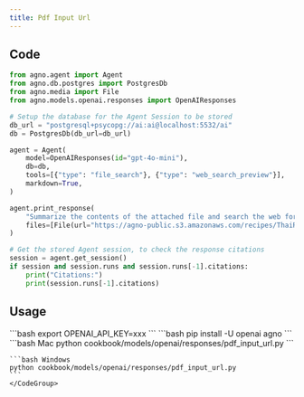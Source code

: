 ```yaml
---
title: Pdf Input Url
---
```


## Code

```python cookbook/models/openai/responses/pdf_input_url.py
from agno.agent import Agent
from agno.db.postgres import PostgresDb
from agno.media import File
from agno.models.openai.responses import OpenAIResponses

# Setup the database for the Agent Session to be stored
db_url = "postgresql+psycopg://ai:ai@localhost:5532/ai"
db = PostgresDb(db_url=db_url)

agent = Agent(
    model=OpenAIResponses(id="gpt-4o-mini"),
    db=db,
    tools=[{"type": "file_search"}, {"type": "web_search_preview"}],
    markdown=True,
)

agent.print_response(
    "Summarize the contents of the attached file and search the web for more information.",
    files=[File(url="https://agno-public.s3.amazonaws.com/recipes/ThaiRecipes.pdf")],
)

# Get the stored Agent session, to check the response citations
session = agent.get_session()
if session and session.runs and session.runs[-1].citations:
    print("Citations:")
    print(session.runs[-1].citations)

```

## Usage

<Steps>
  <Snippet file="create-venv-step.mdx" />

  <Step title="Set your API key">
    ```bash
    export OPENAI_API_KEY=xxx
    ```
  </Step>

  <Step title="Install libraries">
    ```bash
    pip install -U openai agno
    ```
  </Step>

  <Step title="Run Agent">
    <CodeGroup>
    ```bash Mac
    python cookbook/models/openai/responses/pdf_input_url.py
    ```

    ```bash Windows
    python cookbook/models/openai/responses/pdf_input_url.py
    ```
    </CodeGroup>
  </Step>
</Steps>
